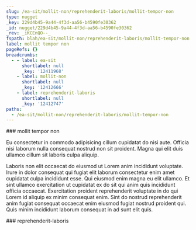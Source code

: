 ```yaml
---
slug: /ea-sit/mollit-non/reprehenderit-laboris/mollit-tempor-non
type: nugget
_key: 229d4b45-9a44-4f3d-aa56-b4590fe30362
_id: nugget/229d4b45-9a44-4f3d-aa56-b4590fe30362
_rev: _iKCEnQO--_
fspath: blah/ea-sit/mollit-non/reprehenderit-laboris/mollit-tempor-non.md
label: mollit tempor non
pageRefs: {}
breadcrumbs:
  - - label: ea-sit
      shortlabel: null
      _key: '12411968'
    - label: mollit-non
      shortlabel: null
      _key: '12412666'
    - label: reprehenderit-laboris
      shortlabel: null
      _key: '12412747'
paths:
  - /ea-sit/mollit-non/reprehenderit-laboris/mollit-tempor-non
---
```


<NuggetArea>
<Nugget slug="/ea-sit/mollit-non/reprehenderit-laboris/mollit-tempor-non" type="nugget" _key="229d4b45-9a44-4f3d-aa56-b4590fe30362" _id="nugget/229d4b45-9a44-4f3d-aa56-b4590fe30362" _rev="_iKCEnQO--_" fspath="blah/ea-sit/mollit-non/reprehenderit-laboris/mollit-tempor-non.md" label="mollit tempor non" paths="/ea-sit/mollit-non/reprehenderit-laboris/mollit-tempor-non">
<NuggetBody>
### mollit tempor non

Eu consectetur in commodo adipisicing cillum cupidatat do nisi aute. Officia nisi laborum nulla consequat nostrud non sit proident. Magna qui elit duis ullamco cillum sit laboris culpa aliquip.

Laboris non elit occaecat do eiusmod ut Lorem anim incididunt voluptate. Irure in dolor consequat qui fugiat elit laborum consectetur enim amet cupidatat culpa incididunt esse. Qui eiusmod enim magna eu elit ullamco. Et sint ullamco exercitation ut cupidatat ex do sit qui anim quis incididunt officia occaecat. Exercitation proident reprehenderit voluptate in do qui Lorem id aliquip ex minim consequat enim. Sint do nostrud reprehenderit anim fugiat consequat occaecat enim eiusmod fugiat nostrud proident qui. Quis minim incididunt laborum consequat in ad sunt elit quis.

</NuggetBody>
<Breadcrumbs>
<Crumbs>
<Crumb _key="12411968" label="ea-sit" /><Crumb _key="12412666" label="mollit-non" /><Crumb _key="12412747" label="reprehenderit-laboris" />
</Crumbs>
</Breadcrumbs>
</Nugget>

<NuggetsInbound>
</NuggetsInbound>
<NuggetsOutbound>
</NuggetsOutbound>
</NuggetArea>
<PassagesInbound>
<Passage direction="inbound" type="passage" _key="12412747" _id="passage/12412747" _rev="_iKCEnQK--A" label="reprehenderit-laboris" passage="reprehenderit-laboris" fspath="blah/ea-sit/mollit-non/reprehenderit-laboris" paths="/ea-sit/mollit-non/reprehenderit-laboris" slug="/ea-sit/mollit-non/reprehenderit-laboris">
<NuggetBody>
### reprehenderit-laboris

</NuggetBody>
<Breadcrumbs>
<Crumbs>
<Crumb _key="12411968" label="ea-sit" /><Crumb _key="12412666" label="mollit-non" />
</Crumbs>
</Breadcrumbs>
</Passage>

</PassagesInbound>
<PassagesOutbound>
</PassagesOutbound>